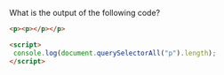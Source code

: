 What is the output of the following code?

```html
<p><p></p></p>

<script>
 console.log(document.querySelectorAll("p").length);
</script>
```
